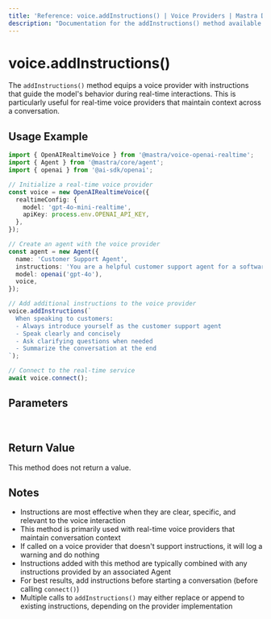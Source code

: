 ```yaml
---
title: 'Reference: voice.addInstructions() | Voice Providers | Mastra Docs'
description: "Documentation for the addInstructions() method available in voice providers, which adds instructions to guide the voice model's behavior."
---
```


# voice.addInstructions()

The `addInstructions()` method equips a voice provider with instructions that guide the model's behavior during real-time interactions. This is particularly useful for real-time voice providers that maintain context across a conversation.

## Usage Example

```typescript
import { OpenAIRealtimeVoice } from '@mastra/voice-openai-realtime';
import { Agent } from '@mastra/core/agent';
import { openai } from '@ai-sdk/openai';

// Initialize a real-time voice provider
const voice = new OpenAIRealtimeVoice({
  realtimeConfig: {
    model: 'gpt-4o-mini-realtime',
    apiKey: process.env.OPENAI_API_KEY,
  },
});

// Create an agent with the voice provider
const agent = new Agent({
  name: 'Customer Support Agent',
  instructions: 'You are a helpful customer support agent for a software company.',
  model: openai('gpt-4o'),
  voice,
});

// Add additional instructions to the voice provider
voice.addInstructions(`
  When speaking to customers:
  - Always introduce yourself as the customer support agent
  - Speak clearly and concisely
  - Ask clarifying questions when needed
  - Summarize the conversation at the end
`);

// Connect to the real-time service
await voice.connect();
```

## Parameters

<br />
<PropertiesTable
  content={[
    {
      name: 'instructions',
      type: 'string',
      description: "Instructions to guide the voice model's behavior",
      isOptional: false,
    },
  ]}
/>

## Return Value

This method does not return a value.

## Notes

- Instructions are most effective when they are clear, specific, and relevant to the voice interaction
- This method is primarily used with real-time voice providers that maintain conversation context
- If called on a voice provider that doesn't support instructions, it will log a warning and do nothing
- Instructions added with this method are typically combined with any instructions provided by an associated Agent
- For best results, add instructions before starting a conversation (before calling `connect()`)
- Multiple calls to `addInstructions()` may either replace or append to existing instructions, depending on the provider implementation
